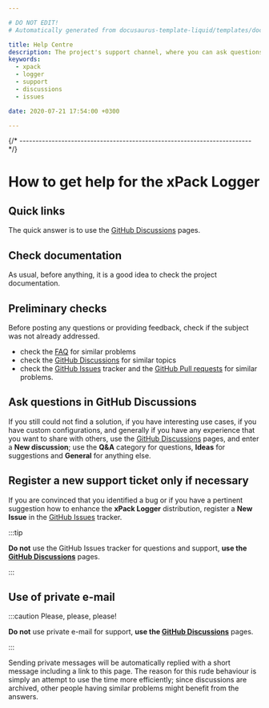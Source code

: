 ```yaml
---

# DO NOT EDIT!
# Automatically generated from docusaurus-template-liquid/templates/docusaurus.

title: Help Centre
description: The project's support channel, where you can ask questions, start discussions, and report issues.
keywords:
  - xpack
  - logger
  - support
  - discussions
  - issues

date: 2020-07-21 17:54:00 +0300

---
```


{/* ------------------------------------------------------------------------ */}

# How to get help for the xPack Logger

## Quick links

The quick answer is to use the
[GitHub Discussions](https://github.com/xpack/logger-ts/discussions) pages.

## Check documentation

As usual, before anything, it is a good idea to check the project
documentation.

## Preliminary checks

Before posting any questions or providing feedback,
check if the subject was not already addressed.

- check the [FAQ](/docs/faq/)
for similar problems
- check the [GitHub Discussions](https://github.com/xpack/logger-ts/discussions) for
similar topics
- check the
[GitHub Issues](https://github.com/xpack/logger-ts/issues)
tracker and the
[GitHub Pull requests](https://github.com/xpack/logger-ts/pulls)
for similar problems.

## Ask questions in GitHub Discussions

If you still could not find a solution, if you have interesting use
cases, if you have custom configurations, and generally if you have
any experience that you want to share with others, use the
[GitHub Discussions](https://github.com/xpack/logger-ts/discussions) pages,
and enter a **New discussion**; use the **Q&A** category for questions, **Ideas** for suggestions and **General** for anything else.

## Register a new support ticket only if necessary

If you are convinced that you identified a bug
or if you have a pertinent suggestion how to enhance the **xPack Logger**
distribution, register a **New Issue** in the
[GitHub Issues](https://github.com/xpack/logger-ts/issues)
tracker.

:::tip

**Do not** use the GitHub Issues tracker
for questions and support, **use the
[GitHub Discussions](https://github.com/xpack/logger-ts/discussions)** pages.

:::

## Use of private e-mail

:::caution Please, please, please!

**Do not** use
private e-mail for support, **use the
[GitHub Discussions](https://github.com/xpack/logger-ts/discussions)** pages.

:::

Sending private messages will be automatically replied with
a short message including a link to this page.
The reason for this rude behaviour is simply an attempt to use
the time more efficiently; since discussions are archived, other people
having similar problems might benefit from the answers.

